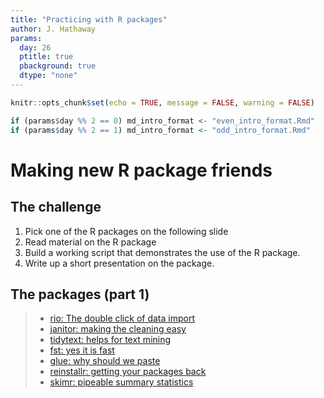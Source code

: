 ```yaml
---
title: "Practicing with R packages"
author: J. Hathaway
params:
  day: 26
  ptitle: true
  pbackground: true
  dtype: "none"
---
```


```r
knitr::opts_chunk$set(echo = TRUE, message = FALSE, warning = FALSE)

if (params$day %% 2 == 0) md_intro_format <- "even_intro_format.Rmd"
if (params$day %% 2 == 1) md_intro_format <- "odd_intro_format.Rmd"

```


# Making new R package friends

## The challenge

1. Pick one of the R packages on the following slide
2. Read material on the R package
3. Build a working script that demonstrates the use of the R package.
4. Write up a short presentation on the package.

## The packages (part 1)

> - [rio: The double click of data import](https://cran.r-project.org/web/packages/rio/vignettes/rio.html#data_import)
> - [janitor: making the cleaning easy](https://github.com/sfirke/janitor)
> - [tidytext: helps for text mining](https://github.com/juliasilge/tidytext)
> - [fst: yes it is fast](http://www.fstpackage.org/)
> - [glue: why should we paste](https://github.com/tidyverse/glue)
> - [reinstallr: getting your packages back](https://github.com/calligross/reinstallr)
> - [skimr: pipeable summary statistics](https://github.com/ropenscilabs/skimr)



